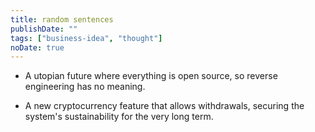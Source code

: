 ```yaml
---
title: random sentences
publishDate: ""
tags: ["business-idea", "thought"]
noDate: true
---
```


- A utopian future where everything is open source, so reverse engineering has no meaning.

- A new cryptocurrency feature that allows withdrawals, securing the system's sustainability for the very long term.
